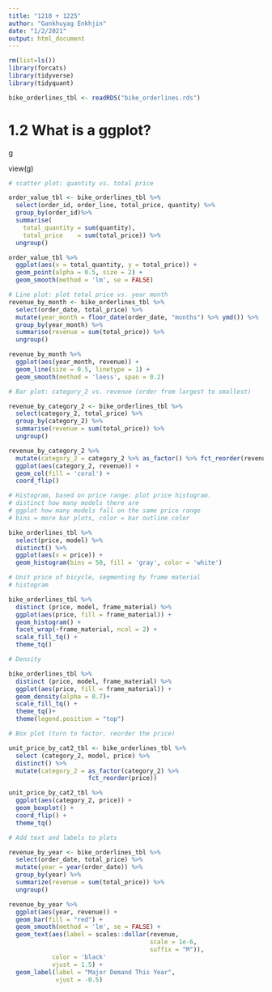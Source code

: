 ```yaml
---
title: "1218 + 1225"
author: "Gankhuyag Enkhjin"
date: "1/2/2021"
output: html_document
---
```


```r
rm(list=ls())
library(forcats)
library(tidyverse)
library(tidyquant)

bike_orderlines_tbl <- readRDS("bike_orderlines.rds")
```

# 1.2 What is a ggplot?

g

view(g)

```r
# scatter plot: quantity vs. total price

order_value_tbl <- bike_orderlines_tbl %>%
  select(order_id, order_line, total_price, quantity) %>%
  group_by(order_id)%>%
  summarise(
    total_quantity = sum(quantity),
    total_price    = sum(total_price)) %>%
  ungroup() 

order_value_tbl %>%
  ggplot(aes(x = total_quantity, y = total_price)) +
  geom_point(alpha = 0.5, size = 2) +
  geom_smooth(method = 'lm', se = FALSE)
```

```r
# Line plot: plot total price vs. year month
revenue_by_month <- bike_orderlines_tbl %>% 
  select(order_date, total_price) %>%
  mutate(year_month = floor_date(order_date, "months") %>% ymd()) %>% 
  group_by(year_month) %>% 
  summarise(revenue = sum(total_price)) %>% 
  ungroup()

revenue_by_month %>% 
  ggplot(aes(year_month, revenue)) +
  geom_line(size = 0.5, linetype = 1) +
  geom_smooth(method = 'loess', span = 0.2)
```

```r
# Bar plot: category_2 vs. revenue (order from largest to smallest)

revenue_by_category_2 <- bike_orderlines_tbl %>% 
  select(category_2, total_price) %>% 
  group_by(category_2) %>% 
  summarise(revenue = sum(total_price)) %>% 
  ungroup()

revenue_by_category_2 %>% 
  mutate(category_2 = category_2 %>% as_factor() %>% fct_reorder(revenue)) %>%
  ggplot(aes(category_2, revenue)) +
  geom_col(fill = 'coral') +
  coord_flip()
```

```r
# Histogram, based on price range: plot price histogram. 
# distinct how many models there are
# ggplot how many models fall on the same price range
# bins = more bar plots, color = bar outline color

bike_orderlines_tbl %>%
  select(price, model) %>% 
  distinct() %>% 
  ggplot(aes(x = price)) +
  geom_histogram(bins = 50, fill = 'gray', color = 'white')
```

```r
# Unit price of bicycle, segmenting by frame material
# histogram

bike_orderlines_tbl %>% 
  distinct (price, model, frame_material) %>% 
  ggplot(aes(price, fill = frame_material)) +
  geom_histogram() +
  facet_wrap(~frame_material, ncol = 2) +
  scale_fill_tq() +
  theme_tq()
```

```r
# Density

bike_orderlines_tbl %>% 
  distinct (price, model, frame_material) %>% 
  ggplot(aes(price, fill = frame_material)) +
  geom_density(alpha = 0.7)+
  scale_fill_tq() +
  theme_tq()+
  theme(legend.position = "top")
```

```r
# Box plot (turn to factor, reorder the price)

unit_price_by_cat2_tbl <- bike_orderlines_tbl %>% 
  select (category_2, model, price) %>% 
  distinct() %>% 
  mutate(category_2 = as_factor(category_2) %>% 
                      fct_reorder(price))

unit_price_by_cat2_tbl %>% 
  ggplot(aes(category_2, price)) +
  geom_boxplot() +
  coord_flip() +
  theme_tq()
```

```r
# Add text and labels to plots

revenue_by_year <- bike_orderlines_tbl %>% 
  select(order_date, total_price) %>% 
  mutate(year = year(order_date)) %>% 
  group_by(year) %>% 
  summarize(revenue = sum(total_price)) %>% 
  ungroup()

revenue_by_year %>%
  ggplot(aes(year, revenue)) +
  geom_bar(fill = "red") +
  geom_smooth(method = 'lm', se = FALSE) +
  geom_text(aes(label = scales::dollar(revenue,
                                       scale = 1e-6,
                                       suffix = "M")),
            color = 'black'
            vjust = 1.5) +
  geom_label(label = "Major Demand This Year",
             vjust = -0.5)
```